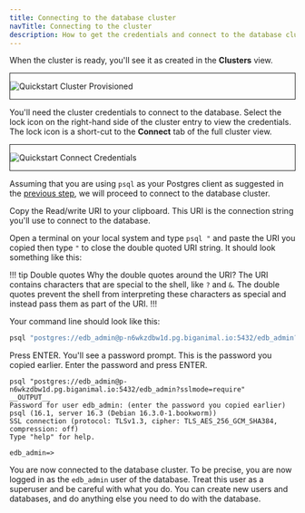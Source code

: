 ```yaml
---
title: Connecting to the database cluster
navTitle: Connecting to the cluster
description: How to get the credentials and connect to the database cluster you just created in the EDB Postgres AI Console.
---
```


When the cluster is ready, you'll see it as created in the **Clusters** view. 

<div style="border: 1px solid;margin: 1em auto 1em">

![Quickstart Cluster Provisioned](images/qs_cluster_provisioned.png)

</div>

You'll need the cluster credentials to connect to the database. Select the lock icon on the right-hand side of the cluster entry to view the credentials. The lock icon is a short-cut to the **Connect** tab of the full cluster view.

<div style="border: 1px solid;margin: 1em auto 1em">

![Quickstart Connect Credentials](images/qs_connect_credentials.png)

</div>

Assuming that you are using `psql` as your Postgres client as suggested in the [previous step](creating_a_database_cluster.mdx), we will proceed to connect to the database cluster.

Copy the Read/write URI to your clipboard. This URI is the connection string you'll use to connect to the database.

Open a terminal on your local system and type `psql "` and paste the URI you copied then type `"` to close the double quoted URI string. It should look something like this:

!!! tip Double quotes
Why the double quotes around the URI? The URI contains characters that are special to the shell, like `?` and `&`. The double quotes prevent the shell from interpreting these characters as special and instead pass them as part of the URI.
!!!

Your command line should look like this:

```bash
psql "postgres://edb_admin@p-n6wkzdbw1d.pg.biganimal.io:5432/edb_admin?sslmode=require"
```

Press ENTER. You'll see a password prompt. This is the password you copied earlier. Enter the password and press ENTER.

```
psql "postgres://edb_admin@p-n6wkzdbw1d.pg.biganimal.io:5432/edb_admin?sslmode=require"
__OUTPUT__
Password for user edb_admin: (enter the password you copied earlier)
psql (16.1, server 16.3 (Debian 16.3.0-1.bookworm))
SSL connection (protocol: TLSv1.3, cipher: TLS_AES_256_GCM_SHA384, compression: off)
Type "help" for help.

edb_admin=>
```


You are now connected to the database cluster. To be precise, you are now logged in as the `edb_admin` user of the database. Treat this user as a superuser and be careful with what you do. You can create new users and databases, and do anything else you need to do with the database.


